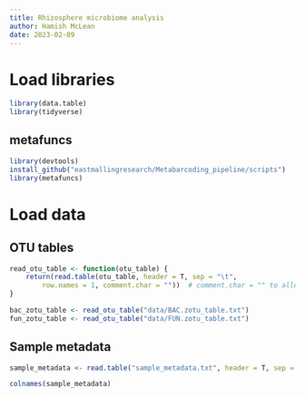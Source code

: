 ```yaml
---
title: Rhizosphere microbiome analysis
author: Hamish McLean
date: 2023-02-09
---
```


# Load libraries

```r
library(data.table)
library(tidyverse)
```

## metafuncs

```r
library(devtools)
install_github("eastmallingresearch/Metabarcoding_pipeline/scripts")
library(metafuncs)
```

# Load data

## OTU tables

```r
read_otu_table <- function(otu_table) {
    return(read.table(otu_table, header = T, sep = "\t", 
        row.names = 1, comment.char = ""))  # comment.char = "" to allow '#' in first line
}

bac_zotu_table <- read_otu_table("data/BAC.zotu_table.txt")
fun_zotu_table <- read_otu_table("data/FUN.zotu_table.txt")
```

## Sample metadata

```r
sample_metadata <- read.table("sample_metadata.txt", header = T, sep = "\t", row.names = 1)
```


```r
colnames(sample_metadata)
```